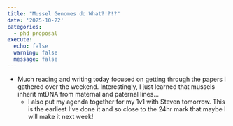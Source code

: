 ```yaml
---
title: "Mussel Genomes do What?!?!?"
date: '2025-10-22'
categories:
  - phd proposal
execute:
  echo: false
  warning: false
  message: false
---
```


- Much reading and writing today focused on getting through the papers I gathered over the weekend. Interestingly, I just learned that mussels inherit mtDNA from maternal and paternal lines...
  - I also put my agenda together for my 1v1 with Steven tomorrow. This is the earliest I've done it and so close to the 24hr mark that maybe I will make it next week!